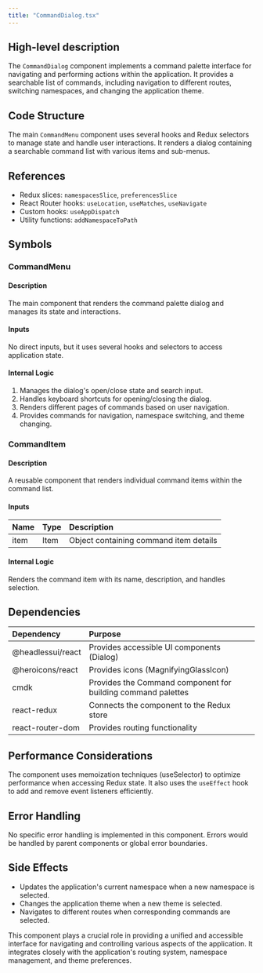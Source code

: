 ```yaml
---
title: "CommandDialog.tsx"
---
```


## High-level description
The `CommandDialog` component implements a command palette interface for navigating and performing actions within the application. It provides a searchable list of commands, including navigation to different routes, switching namespaces, and changing the application theme.

## Code Structure
The main `CommandMenu` component uses several hooks and Redux selectors to manage state and handle user interactions. It renders a dialog containing a searchable command list with various items and sub-menus.

## References
- Redux slices: `namespacesSlice`, `preferencesSlice`
- React Router hooks: `useLocation`, `useMatches`, `useNavigate`
- Custom hooks: `useAppDispatch`
- Utility functions: `addNamespaceToPath`

## Symbols

### CommandMenu
#### Description
The main component that renders the command palette dialog and manages its state and interactions.

#### Inputs
No direct inputs, but it uses several hooks and selectors to access application state.

#### Internal Logic
1. Manages the dialog's open/close state and search input.
2. Handles keyboard shortcuts for opening/closing the dialog.
3. Renders different pages of commands based on user navigation.
4. Provides commands for navigation, namespace switching, and theme changing.

### CommandItem
#### Description
A reusable component that renders individual command items within the command list.

#### Inputs
| Name | Type | Description |
|:-----|:-----|:------------|
| item | Item | Object containing command item details |

#### Internal Logic
Renders the command item with its name, description, and handles selection.

## Dependencies
| Dependency | Purpose |
|:-----------|:--------|
| @headlessui/react | Provides accessible UI components (Dialog) |
| @heroicons/react | Provides icons (MagnifyingGlassIcon) |
| cmdk | Provides the Command component for building command palettes |
| react-redux | Connects the component to the Redux store |
| react-router-dom | Provides routing functionality |

## Performance Considerations
The component uses memoization techniques (useSelector) to optimize performance when accessing Redux state. It also uses the `useEffect` hook to add and remove event listeners efficiently.

## Error Handling
No specific error handling is implemented in this component. Errors would be handled by parent components or global error boundaries.

## Side Effects
- Updates the application's current namespace when a new namespace is selected.
- Changes the application theme when a new theme is selected.
- Navigates to different routes when corresponding commands are selected.

This component plays a crucial role in providing a unified and accessible interface for navigating and controlling various aspects of the application. It integrates closely with the application's routing system, namespace management, and theme preferences.